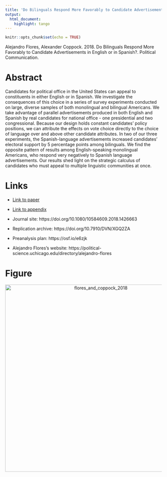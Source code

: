 ```yaml
---
title: 'Do Bilinguals Respond More Favorably to Candidate Advertisements in English or in Spanish?'
output:
  html_document:
    highlight: tango
---
```


```r
knitr::opts_chunk$set(echo = TRUE)
```

Alejandro Flores, Alexander Coppock. 2018. Do Bilinguals Respond More Favorably to Candidate Advertisements in English or in Spanish?. Political Communication.

# Abstract
Candidates for political office in the United States can appeal to constituents in either English or in Spanish. We investigate the consequences of this choice in a series of survey experiments conducted on large, diverse samples of both monolingual and bilingual Americans. We take advantage of parallel advertisements produced in both English and Spanish by real candidates for national office - one presidential and two congressional. Because our design holds constant candidates' policy positions, we can attribute the effects on vote choice directly to the choice of language over and above other candidate attributes. In two of our three experiments, the Spanish-language advertisements increased candidates' electoral support by 5 percentage points among bilinguals. We find the opposite pattern of results among English-speaking monolingual Americans, who respond very negatively to Spanish language advertisements. Our results shed light on the strategic calculus of candidates who must appeal to multiple linguistic communities at once.

# Links
 - <a href='flores_and_coppock_2018.pdf'>Link to paper</a>
 - <a href='flores_and_coppock_2018_appendix.pdf'>Link to appendix</a>
 - Journal site: https://doi.org/10.1080/10584609.2018.1426663 
 - Replication archive: https://doi.org/10.7910/DVN/XGQ2ZA 
 - Preanalysis plan: https://osf.io/e6zjk 

- Alejandro Flores's website: https://political-science.uchicago.edu/directory/alejandro-flores

# Figure
<center><img src="display_figures/flores_and_coppock_2018_display.png" alt="flores_and_coppock_2018" width="600"></center>